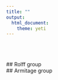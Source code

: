 ```yaml
---
title: ""
output: 
  html_document:
    theme: yeti
---
```

<br>
<br>
<br>
## Rolff group
<br>
## Armitage group